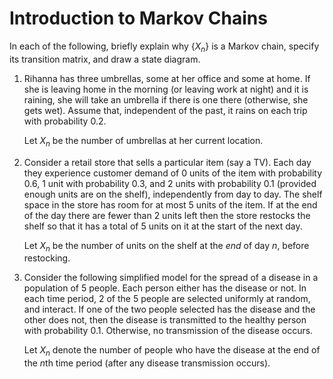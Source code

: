 # Introduction to Markov Chains {.unnumbered}

In each of the following, briefly explain why $\{X_n\}$ is a Markov chain, specify its transition matrix, and draw a state diagram.



(@) Rihanna has three umbrellas, some at her office and some at home.
If she is leaving home in the morning (or leaving work at night) and it is raining, she will take an umbrella if there is one there (otherwise, she gets wet).
Assume that, independent of the past, it rains on each trip with probability 0.2.

    Let $X_n$ be the number of umbrellas at her current location.


(@) Consider a retail store that sells a particular item (say a TV).  Each day they experience customer demand of 0 units of the item with probability 0.6, 1 unit with probability 0.3, and 2 units with probability 0.1 (provided enough units are on the shelf), independently from day to day.
The shelf space in the store has room for at most 5 units of the item.  If at the end of the day there are fewer than 2 units left then the store restocks the shelf so that it has a total of 5 units on it at the start of the next day.

    Let $X_n$ be the number of units on the shelf at the *end* of day $n$, before restocking.

(@) Consider the following simplified model for the spread of a disease in a population of 5 people.
Each person either has the disease or not.
In each time period, 2 of the 5 people are selected uniformly at random, and interact.
If one of the two people selected has the disease and the other does not, then the disease is transmitted to the healthy person with probability 0.1.
Otherwise, no transmission of the disease occurs.

    Let $X_n$ denote the number of people who have the disease at the end of the $n$th time period (after any disease transmission occurs).
